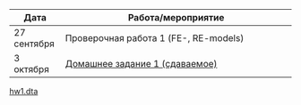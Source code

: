 Дата | Работа/мероприятие
-------- | -----------------------------------
27 сентября | Проверочная работа 1 (FE-, RE-models)
3 октября | <a href="MSA_hw1.pdf" title=>Домашнее задание 1 (сдаваемое)</a> 
<a href="hw1.dta" title=>hw1.dta</a>